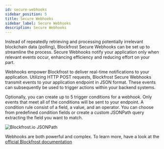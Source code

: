 ```yaml
---
id: secure-webhooks
sidebar_position: 5
title: Secure Webhooks
sidebar_label: Secure Webhooks
description: Secure Webhooks
---
```


Instead of repeatedly retrieving and processing potentially irrelevant blockchain data (polling), Blockfrost Secure Webhooks can be set up to streamline the process. Secure Webhooks notify your application only when relevant events occur, enhancing efficiency and reducing effort on your part.

Webhooks empower Blockfrost to deliver real-time notifications to your application. Utilizing HTTP POST requests, Blockfrost Secure Webhooks transmit events to your application endpoint in JSON format. These events can subsequently be used to trigger actions within your backend systems.

Optionally, you can create up to 5 trigger conditions for a webhook. Only events that meet all of the conditions will be sent to your endpoint. A condition rule consist of a field, a value, and an operator. You can choose from predefined condition fields or create a custom JSONPath query extracting the field you want to match.

![Blockfrost.io JSONPath](../../../static/img/get-started/blockfrost/secure-webhooks-1_webhooks_jsonpath.png)

Webhooks are both powerful and complex. To learn more, have a look at the [official Blockfrost documentation](https://blockfrost.dev/docs/start-building/webhooks/)
